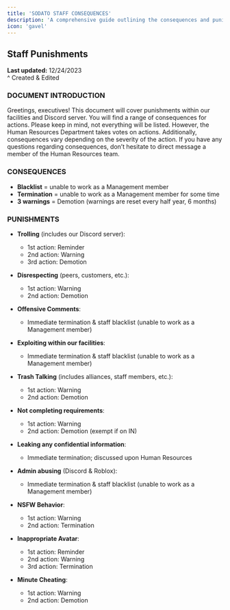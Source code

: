 ```yaml
---
title: 'SODATO STAFF CONSEQUENCES'
description: 'A comprehensive guide outlining the consequences and punishments for staff members within the Sodato facilities and Discord server.'
icon: 'gavel'
---
```


## Staff Punishments
**Last updated:** 12/24/2023  
^ Created & Edited

### DOCUMENT INTRODUCTION
Greetings, executives! This document will cover punishments within our facilities and Discord server. You will find a range of consequences for actions. Please keep in mind, not everything will be listed. However, the Human Resources Department takes votes on actions. Additionally, consequences vary depending on the severity of the action. If you have any questions regarding consequences, don’t hesitate to direct message a member of the Human Resources team.

### CONSEQUENCES
- **Blacklist** = <Tooltip tip="You will be unable to work as a Management member.">unable to work as a Management member</Tooltip>
- **Termination** = <Tooltip tip="You will be unable to work as a Management member for some time.">unable to work as a Management member for some time</Tooltip>
- **3 warnings** = <Tooltip tip="Warnings are reset every half year (6 months).">Demotion</Tooltip> (warnings are reset every half year, 6 months)

### PUNISHMENTS
- **Trolling** (includes our Discord server): 
  - 1st action: Reminder
  - 2nd action: Warning
  - 3rd action: Demotion

- **Disrespecting** (peers, customers, etc.): 
  - 1st action: Warning
  - 2nd action: Demotion

- **Offensive Comments**: 
  - Immediate termination & staff blacklist (unable to work as a Management member)

- **Exploiting within our facilities**: 
  - Immediate termination & staff blacklist (unable to work as a Management member)

- **Trash Talking** (includes alliances, staff members, etc.): 
  - 1st action: Warning
  - 2nd action: Demotion

- **Not completing requirements**: 
  - 1st action: Warning
  - 2nd action: Demotion (exempt if on IN)

- **Leaking any confidential information**: 
  - Immediate termination; discussed upon Human Resources

- **Admin abusing** (Discord & Roblox): 
  - Immediate termination & staff blacklist (unable to work as a Management member)

- **NSFW Behavior**: 
  - 1st action: Warning
  - 2nd action: Termination

- **Inappropriate Avatar**: 
  - 1st action: Reminder
  - 2nd action: Warning
  - 3rd action: Termination

- **Minute Cheating**: 
  - 1st action: Warning
  - 2nd action: Demotion
